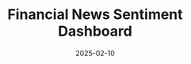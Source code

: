 ---
title: "Financial News Sentiment Dashboard"
slug: "financial-news-sentiment-dashboard"
summary: "Next.js dashboard analyzing stock news sentiment using FinBERT and real-time APIs."
tech: ["Next.js", "TypeScript", "Tailwind", "shadcn/ui", "Recharts", "Vercel", "FinBERT", "NewsAPI", "AlphaVantage"]
links:
  demo: "https://financial-news-sentiment-dashboard.vercel.app"
  repo: "https://github.com/fernandokuniy/financial-news-sentiment-dashboard"
date: "2025-02-10"
images: ["/financial-news-sentiment-dashboard2.png"]
---